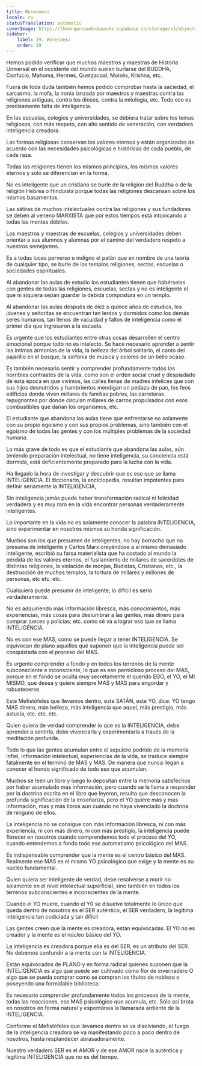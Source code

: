 ```yaml
---
title: Интеллект
locale: ru
statusTranslation: automatic
coverImage: https://lhvmrqwrcowdvduuaukz.supabase.co/storage/v1/object/public/strapi-uploads/small_cover-educacion-fundamental.webp-2d51a7828a2b1309555be27f7e2a61a0.webp
sidebar:
    label: 19. Интеллект
    order: 19
---
```

Hemos podido verificar que muchos maestros y maestras de Historia Universal en el occidente del mundo suelen burlarse del BUDDHA, Confucio, Mahoma, Hermes, Quetzacoal, Moisés, Krishna, etc.

Fuera de toda duda también hemos podido comprobar hasta la saciedad, el sarcasmo, la mofa, la ironía lanzada por maestros y maestras contra las religiones antiguas, contra los dioses, contra la mitología, etc. Todo eso es precisamente falta de inteligencia.

En las escuelas, colegios y universidades, se debiera tratar sobre los temas religiosos, con más respeto, con alto sentido de veneración, con verdadera inteligencia creadora.

Las formas religiosas conservan los valores eternos y están organizadas de acuerdo con las necesidades psicológicas e históricas de cada pueblo, de cada raza.

Todas las religiones tienen los mismos principios, los mismos valores eternos y solo se diferencian en la forma.

No es inteligente que un cristiano se burle de la religión del Buddha o de la religión Hebrea o Hinduista porque todas las religiones descansan sobre los mismos basamentos.

Las sátiras de muchos intelectuales contra las religiones y sus fundadores se deben al veneno MARXISTA que por estos tiempos está intoxicando a todas las mentes débiles.

Los maestros y maestras de escuelas, colegios y universidades deben orientar a sus alumnos y alumnas por el camino del verdadero respeto a nuestros semejantes.

Es a todas luces perverso e indigno el patán que en nombre de una teoría de cualquier tipo, se burle de los templos religiones, sectas, escuelas o sociedades espirituales.

Al abandonar las aulas de estudio los estudiantes tienen que habérselas con gentes de todas las religiones, escuelas, sectas y no es inteligente el que ni siquiera sepan guardar la debida compostura en un templo.

Al abandonar las aulas después de diez o quince años de estudios, los jóvenes y señoritas se encuentran tan lerdos y dormidos como los demás seres humanos, tan llenos de vacuidad y faltos de inteligencia como el primer día que ingresaron a la escuela.

Es urgente que los estudiantes entre otras cosas desarrollen el centro emocional porque todo no es intelecto. Se hace necesario aprender a sentir las íntimas armonías de la vida, la belleza del árbol solitario, el canto del pajarillo en el bosque, la sinfonía de música y colores de un bello ocaso.

Es también necesario sentir y comprender profundamente todos los horribles contrastes de la vida, como son el orden social cruel y despiadado de ésta época en que vivimos, las calles llenas de madres infelices que con sus hijos desnutridos y hambrientos mendigan un pedazo de pan, los feos edificios donde viven millares de familias pobres, las carreteras repugnantes por donde circulan millares de carros propulsados con esos combustibles que dañan los organismos, etc.

El estudiante que abandona las aulas tiene que enfrentarse no solamente con su propio egoísmo y con sus propios problemas, sino también con el egoísmo de todas las gentes y con los múltiples problemas de la sociedad humana.

Lo más grave de todo es que el estudiante que abandona las aulas, aún teniendo preparación intelectual, no tiene inteligencia, su conciencia está dormida, está deficientemente preparado para la lucha con la vida.

Ha llegado la hora de investigar y descubrir que es eso que se llama INTELIGENCIA. El diccionario, la enciclopedia, resultan impotentes para definir seriamente la INTELIGENCIA,

Sin inteligencia jamás puede haber transformación radical ni felicidad verdadera y es muy raro en la vida encontrar personas verdaderamente inteligentes.

Lo importante en la vida no es solamente conocer la palabra INTELIGENCIA, sino experimentar en nosotros mismos su honda significación.

Muchos son los que presumen de inteligentes, no hay borracho que no presuma de inteligente y Carlos Marx creyéndose a sí mismo demasiado inteligente, escribió su farsa materialista que ha costado al mundo la pérdida de los valores eternos, el fusilamiento de millares de sacerdotes de distintas religiones, la violación de monjas, Budistas, Cristianas, etc., la destrucción de muchos templos, la tortura de millares y millones de personas, etc etc. etc.

Cualquiera puede presumir de inteligente, lo difícil es serlo verdaderamente.

No es adquiriendo más información libresca, más conocimientos, más experiencias, más cosas para deslumbrar a las gentes, más dinero para comprar jueces y policías; etc. como sé va a lograr eso que se llama INTELIGENCIA.

No es con ese MAS, como se puede llegar a tener INTELIGENCIA. Se equivocan de plano aquellos qué suponen que la inteligencia puede ser conquistada con el proceso del MAS.

Es urgente comprender a fondo y en todos los terrenos de la mente subconsciente e inconsciente, lo que es ese pernicioso proceso del MAS, porque en el fondo se oculta muy secretamente el querido EGO, el YO, el MI MISMO, que desea y quiere siempre MAS y MAS para engordar y robustecerse.

Este Mefistófeles que llevamos dentro, este SATÁN, este YO, dice: YO tengo MAS dinero, más belleza, más inteligencia que aquel, más prestigio, más astucia, etc. etc. etc.

Quien quiera de verdad comprender lo que es la INTELIGENCIA, debe aprender a sentirla, debe vivenciarla y experimentarla a través de la meditación profunda.

Todo lo que las gentes acumulan entre el sepulcro podrido de la memoria infiel, información intelectual, experiencias de la vida, se traduce siempre fatalmente en el terminó de MAS y MAS. De manera que nunca llegan a conocer el hondo significado de todo eso que acumulan.

Muchos se leen un libro y luego lo depositan entre la memoria satisfechos por haber acumulado más información, pero cuando se le llama a responder por la doctrina escrita en el libro que leyeron, resulta que desconocen la profunda significación de la enseñanza, pero el YO quiere más y mas información, mas y más libros aún cuándo no haya vivenciado la doctrina de ninguno de ellos.

La inteligencia no se consigue con más información libresca, ni con más experiencia, ni con más dinero, ni con más prestigio, la inteligencia puede florecer en nosotros cuando comprendemos todo el proceso del YO, cuando entendemos a fondo todo ese automatismo psicológico del MAS.

Es indispensable comprender que la mente es el centro básico del MAS. Realmente ese MAS es el mismo YO psicológico que exige y la mente es su núcleo fundamental.

Quien quiera ser inteligente de verdad, debe resolverse a morir no solamente en el nivel intelectual superficial, sino también en todos los terrenos subconscientes e inconscientes de la mente.

Cuando el YO muere, cuando el Y0 se disuelve totalmente lo único que queda dentro de nosotros es el SER auténtico, el SER verdadero, la legítima inteligencia tan codiciada y tan difícil

Las gentes creen que la mente es creadora, están equivocadas. El YO no es creador y la mente es el núcleo básico del YO.

La inteligencia es creadora porque ella es del SER, es un atributo del SER. No debemos confundir a la mente con la INTELIGENCIA.

Están equivocados de PLANO y en forma radical quienes suponen que la INTELIGENCIA es algo que puede ser cultivado como flor de invernadero O algo que se pueda comprar como se compran los títulos de nobleza o poseyendo una formidable biblioteca.

Es necesario comprender profundamente todos los procesos de la mente, todas las reacciones, ese MAS psicológico que acumula, etc. Sólo así brota en nosotros en forma natural y espontánea la llamarada ardiente de la INTELIGENCIA.

Conforme el Mefistófeles que llevamos dentro se va disolviendo, el fuego de la inteligencia creadora se va manifestando poco a poco dentro de nosotros, hasta resplandecer abrasadoramente.

Nuestro verdadero SER es el AMOR y de ese AMOR nace la auténtica y legítima INTELIGENCIA que no es del tiempo.
